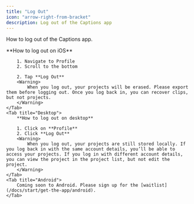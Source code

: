 ```yaml
---
title: "Log Out"
icon: "arrow-right-from-bracket"
description: Log out of the Captions app
---
```


How to log out of the Captions app.

<Tabs>
    <Tab title="iOS">
        **How to log out on iOS**

        1. Navigate to Profile
        2. Scroll to the bottom

        2. Tap **Log Out**
        <Warning>
            When you log out, your projects will be erased. Please export them before logging out. Once you log back in, you can recover clips, but not projects.
        </Warning>
    </Tab>
    <Tab title="Desktop">
        **How to log out on desktop**

        1. Click on **Profile**
        2. Click **Log Out**
        <Warning>
            When you log out, your projects are still stored locally. If you log back in with the same account details, you’ll be able to access your projects. If you log in with different account details, you can view the project in the project list, but not edit the project.
        </Warning>
    </Tab>
    <Tab title="Android">
        Coming soon to Android. Please sign up for the [waitlist](/docs/start/get-the-app/android).
    </Tab>
</Tabs>